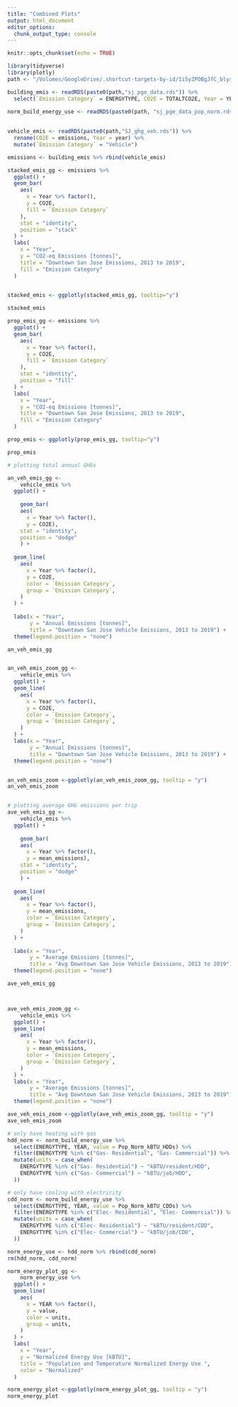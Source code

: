 ```yaml
---
title: "Combined Plots"
output: html_document
editor_options: 
  chunk_output_type: console
---
```


```r
knitr::opts_chunk$set(echo = TRUE)
```


```r
library(tidyverse)
library(plotly)
path <- "/Volumes/GoogleDrive/.shortcut-targets-by-id/1i5yZPOBgJfC_blys_kNUJn1-FfLWoyiO/Assignments/3A/data/"
```


```r
building_emis <- readRDS(paste0(path,"sj_pge_data.rds")) %>%
  select(`Emission Category` = ENERGYTYPE, CO2E = TOTALTCO2E, Year = YEAR)

norm_build_energy_use <- readRDS(paste0(path, "sj_pge_data_pop_norm.rds"))
  
  
vehicle_emis <- readRDS(paste0(path,"SJ_ghg_veh.rds")) %>% 
  rename(CO2E = emissions, Year = year) %>% 
  mutate(`Emission Category` = "Vehicle")
```


```r

emissions <- building_emis %>% rbind(vehicle_emis)

```


```r
stacked_emis_gg <- emissions %>% 
  ggplot() +
  geom_bar(
    aes(
      x = Year %>% factor(),
      y = CO2E,
      fill = `Emission Category`
    ),
    stat = "identity",
    position = "stack"
  ) +
  labs(
    x = "Year",
    y = "CO2-eq Emissions [tonnes]",
    title = "Downtown San Jose Emissions, 2013 to 2019",
    fill = "Emission Category"
  ) 
  

stacked_emis <- ggplotly(stacked_emis_gg, tooltip="y")

stacked_emis
```



```r
prop_emis_gg <- emissions %>% 
  ggplot() +
  geom_bar(
    aes(
      x = Year %>% factor(),
      y = CO2E,
      fill = `Emission Category`
    ),
    stat = "identity",
    position = "fill"
  ) +
  labs(
    x = "Year",
    y = "CO2-eq Emissions [tonnes]",
    title = "Downtown San Jose Emissions, 2013 to 2019",
    fill = "Emission Category"
  ) 

prop_emis <- ggplotly(prop_emis_gg, tooltip="y")

prop_emis
```

```r
# plotting total annual GHGs

an_veh_emis_gg <- 
    vehicle_emis %>%
  ggplot() +
  
    geom_bar(
    aes(
      x = Year %>% factor(),
      y = CO2E), 
    stat = "identity", 
    position = "dodge"
    ) +
  
  geom_line(
    aes(
      x = Year %>% factor(),
      y = CO2E,
      color = `Emission Category`,
      group = `Emission Category`,
    )
  ) +
  
  labs(x = "Year",
       y = "Annual Emissions [tonnes]", 
       title = "Downtown San Jose Vehicle Emissions, 2013 to 2019") + 
  theme(legend.position = "none") 

an_veh_emis_gg


an_veh_emis_zoom_gg <- 
    vehicle_emis %>%
  ggplot() +
  geom_line(
    aes(
      x = Year %>% factor(),
      y = CO2E,
      color = `Emission Category`,
      group = `Emission Category`,
    )
  ) +
  labs(x = "Year",
       y = "Annual Emissions [tonnes]", 
       title = "Downtown San Jose Vehicle Emissions, 2013 to 2019") + 
  theme(legend.position = "none") 


an_veh_emis_zoom <-ggplotly(an_veh_emis_zoom_gg, tooltip = "y")
an_veh_emis_zoom


# plotting average GHG emissions per trip
ave_veh_emis_gg <- 
    vehicle_emis %>%
  ggplot() +
  
    geom_bar(
    aes(
      x = Year %>% factor(),
      y = mean_emissions), 
    stat = "identity", 
    position = "dodge"
    ) +
  
  geom_line(
    aes(
      x = Year %>% factor(),
      y = mean_emissions,
      color = `Emission Category`,
      group = `Emission Category`,
    )
  ) +
  
  labs(x = "Year",
       y = "Average Emissions [tonnes]", 
       title = "Avg Downtown San Jose Vehicle Emissions, 2013 to 2019") + 
  theme(legend.position = "none") 

ave_veh_emis_gg



ave_veh_emis_zoom_gg <- 
    vehicle_emis %>%
  ggplot() +
  geom_line(
    aes(
      x = Year %>% factor(),
      y = mean_emissions,
      color = `Emission Category`,
      group = `Emission Category`,
    )
  ) +
  labs(x = "Year",
       y = "Average Emissions [tonnes]", 
       title = "Avg Downtown San Jose Vehicle Emissions, 2013 to 2019") + 
  theme(legend.position = "none")

ave_veh_emis_zoom <-ggplotly(ave_veh_emis_zoom_gg, tooltip = "y")
ave_veh_emis_zoom
```




```r
# only have heating with gas
hdd_norm <- norm_build_energy_use %>% 
  select(ENERGYTYPE, YEAR, value = Pop_Norm_kBTU_HDDs) %>%
  filter(ENERGYTYPE %in% c("Gas- Residential", "Gas- Commercial")) %>%
  mutate(units = case_when(
    ENERGYTYPE %in% c("Gas- Residential") ~ "kBTU/resident/HDD",
    ENERGYTYPE %in% c("Gas- Commercial") ~ "kBTU/job/HDD",
  ))

# only have cooling with electricity
cdd_norm <- norm_build_energy_use %>% 
  select(ENERGYTYPE, YEAR, value = Pop_Norm_kBTU_CDDs) %>%
  filter(ENERGYTYPE %in% c("Elec- Residential", "Elec- Commercial")) %>%
  mutate(units = case_when(
    ENERGYTYPE %in% c("Elec- Residential") ~ "kBTU/resident/CDD",
    ENERGYTYPE %in% c("Elec- Commercial") ~ "kBTU/job/CDD",
  ))

norm_energy_use <- hdd_norm %>% rbind(cdd_norm)
rm(hdd_norm, cdd_norm)

norm_energy_plot_gg <- 
    norm_energy_use %>%
  ggplot() +
  geom_line(
    aes(
      x = YEAR %>% factor(),
      y = value,
      color = units,
      group = units,
    )
  ) +
  labs(
    x = "Year",
    y = "Normalized Energy Use [kBTU]",
    title = "Population and Temperature Normalized Energy Use ",
    color = "Normalized"
  ) 

norm_energy_plot <-ggplotly(norm_energy_plot_gg, tooltip = "y")
norm_energy_plot
```

